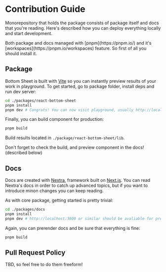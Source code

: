 # Contribution Guide

Monorepository that holds the package consists of package itself and docs that you're reading.
Here's described how you can deploy everything locally and start development.


<Callout type="info">
    Both package and docs managed with [pnpm](https://pnpm.io/) and it's
    [workspaces](https://pnpm.io/workspaces) feature. So first of all you should
    install it.
</Callout>

## Package

Bottom Sheet is built with [Vite](https://vitejs.dev/) so you can instantly preview results of your work in playground.
To get started, go to package folder, install deps and run dev server:

```sh
cd ./packages/react-bottom-sheet
pnpm install
pnpm dev # Congrats! You can now visit playground, usually http://localhost:5173
```

Finally, you can build component for production:

```sh
pnpm build
```

Build results located in `./package/react-bottom-sheet/lib`.

<Callout type="warning">
    Don't forget to check the build, and preview component in the docs!
    (described below)
</Callout>

## Docs

Docs are created with [Nextra](https://nextra.site), framework built on [Next.js](https://nextjs.org).
You can read Nextra's docs in order to catch up advanced topics, but if you want to introduce minon changes you can keep reading.

As with core package, getting started is pretty trivial:

```sh
cd ./packages/docs
pnpm install
pnpm dev # http://localhost:3000 or similar should be avaliable for preview
```

Again, you can prerender docs and be sure that everything is fine:

```sh
pnpm build
```

## Pull Request Policy

TBD, so feel free to do them freeform!
